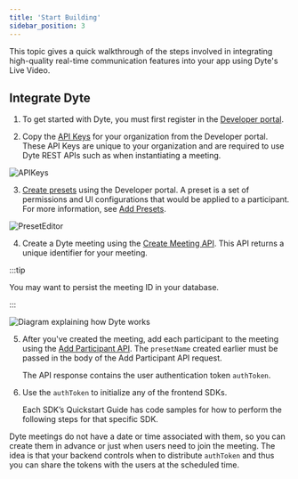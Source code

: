 ```yaml
---
title: 'Start Building'
sidebar_position: 3
---
```


This topic gives a quick walkthrough of the steps involved in integrating high-quality real-time
communication features into your app using Dyte's Live Video.

## Integrate Dyte

1. To get started with Dyte, you must first register in the
   [Developer portal](https://dev.dyte.io).

2. Copy the [API Keys](https://dev.dyte.io/apikeys) for your organization from
   the Developer portal. These API Keys are unique to your organization and are
   required to use Dyte REST APIs such as when instantiating a meeting.

![APIKeys](/static/home/api-keys.png)

3. [Create presets](https://dev.dyte.io/roles-presets) using the Developer
   portal. A preset is a set of permissions and UI configurations that would be
   applied to a participant. For more information, see [Add Presets](/guides/presets/add-presets).

![PresetEditor](/static/home/create-preset.png)

4. Create a Dyte meeting using the
   [Create Meeting API](/api#/operations/create_meeting). This API returns a
   unique identifier for your meeting. <br/>

:::tip

You may want to persist the meeting ID in your database.

:::

![Diagram explaining how Dyte works](/static/home/how-dyte-works-v2.png)

5. After you've created the meeting, add each participant to the meeting using
   the [Add Participant API](/api#/operations/add_participant). The `presetName`
   created earlier must be passed in the body of the Add Participant API
   request.

   The API response contains the user authentication token `authToken`.

6. Use the `authToken` to initialize any of the frontend SDKs.

   Each SDK’s Quickstart Guide has code samples for how to perform the following steps for that specific SDK.

Dyte meetings do not have a date or time associated with them, so you can create
them in advance or just when users need to join the meeting. The idea is that
your backend controls when to distribute `authToken` and thus you can share the
tokens with the users at the scheduled time.

